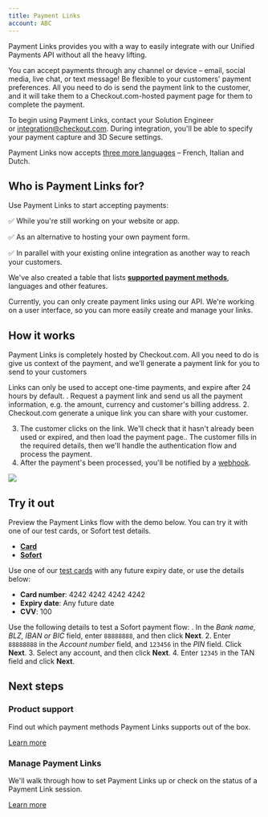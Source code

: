 ```yaml
---
title: Payment Links
account: ABC
---
```


Payment Links provides you with a way to easily integrate with our Unified Payments API without all the heavy lifting.

You can accept payments through any channel or device – email, social media, live chat, or text message! Be flexible to your customers' payment preferences. All you need to do is send the payment link to the customer, and it will take them to a Checkout.com-hosted payment page for them to complete the payment.

To begin using Payment Links, contact your Solution Engineer or [integration@checkout.com](mailto:integration@checkout.com). During integration, you'll be able to specify your payment capture and 3D Secure settings.

Payment Links now accepts [three more languages](/display/DOCS/Product+support) – French, Italian and Dutch.

## Who is Payment Links for?

Use Payment Links to start accepting payments:

✅ While you're still working on your website or app.

✅ As an alternative to hosting your own payment form.

✅ In parallel with your existing online integration as another way to reach your customers.

We've also created a table that lists **[supported payment methods](/display/DOCS/Product+support)**, languages and other features.

Currently, you can only create payment links using our API. We're working on a user interface, so you can more easily create and manage your links.

## How it works

Payment Links is completely hosted by Checkout.com. All you need to do is give us context of the payment, and we’ll generate a payment link for you to send to your customers

Links can only be used to accept one-time payments, and expire after 24 hours by default.
. Request a payment link and send us all the payment information, e.g. the amount, currency and customer's billing address. 2. Checkout.com generate a unique link you can share with your customer.

3.  The customer clicks on the link. We'll check that it hasn't already been used or expired, and then load the payment page.. The customer fills in the required details, then we'll handle the authentication flow and process the payment.
4.  After the payment's been processed, you'll be notified by a [webhook](/display/DOCS/Webhooks).

![](/download/attachments/8489332/Payment%20links.png?version=5&modificationDate=1619775231755&api=v2)

## Try it out

Preview the Payment Links flow with the demo below. You can try it with one of our test cards, or Sofort test details.

- [**Card**](#tabs-406e40e1-4ef9-4cbf-b01f-e1a3efe5507f-1)
- [**Sofort**](#tabs-406e40e1-4ef9-4cbf-b01f-e1a3efe5507f-2)

Use one of our [test cards](/display/DOCS/Test+card+numbers) with any future expiry date, or use the details below:

- **Card number**: 4242 4242 4242 4242
- **Expiry date**: Any future date
- **CVV**: 100

Use the following details to test a Sofort payment flow:
. In the _Bank name, BLZ, IBAN_ _or BIC_ field, enter `88888888`, and then click **Next**. 2. Enter `88888888` in the _Account number_ field, and `123456` in the _PIN_ field. Click **Next**. 3. Select any account, and then click **Next**. 4. Enter `12345` in the TAN field and click **Next**.

## Next steps

### Product support

Find out which payment methods Payment Links supports out of the box.

[Learn more](https://docs.checkout.com/integrate/product-support)

### Manage Payment Links

We'll walk through how to set Payment Links up or check on the status of a Payment Link session.

[Learn more](https://docs.checkout.com/integrate/payment-links/manage-payment-links)
